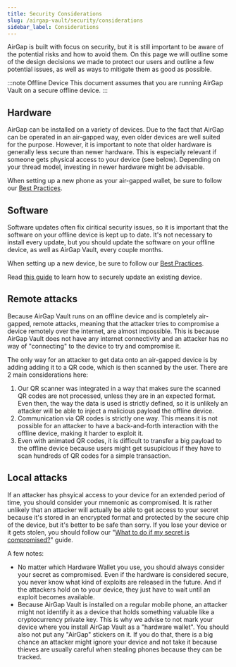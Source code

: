 ```yaml
---
title: Security Considerations
slug: /airgap-vault/security/considerations
sidebar_label: Considerations
---
```


AirGap is built with focus on security, but it is still important to be aware of the potential risks and how to avoid them. On this page we will outline some of the design decisions we made to protect our users and outline a few potential issues, as well as ways to mitigate them as good as possible.

:::note Offline Device
This document assumes that you are running AirGap Vault on a secure offline device.
:::

## Hardware

AirGap can be installed on a variety of devices. Due to the fact that AirGap can be operated in an air-gapped way, even older devices are well suited for the purpose. However, it is important to note that older hardware is generally less secure than newer hardware. This is especially relevant if someone gets physical access to your device (see below). Depending on your thread model, investing in newer hardware might be advisable.

When setting up a new phone as your air-gapped wallet, be sure to follow our [Best Practices](/airgap-vault/setup/introduction).

## Software

Software updates often fix ciritical security issues, so it is important that the software on your offline device is kept up to date. It's not necessary to install every update, but you should update the software on your offline device, as well as AirGap Vault, every couple months.

When setting up a new device, be sure to follow our [Best Practices](/airgap-vault/setup/introduction).

Read [this guide](/guides/airgap-vault-offline-update-android) to learn how to securely update an existing device.

## Remote attacks

Because AirGap Vault runs on an offline device and is completely air-gapped, remote attacks, meaning that the attacker tries to compromise a device remotely over the internet, are almost impossible. This is because AirGap Vault does not have any internet connectivity and an attacker has no way of "connecting" to the device to try and compromise it.

The only way for an attacker to get data onto an air-gapped device is by adding adding it to a QR code, which is then scanned by the user. There are 2 main considerations here:

1. Our QR scanner was integrated in a way that makes sure the scanned QR codes are not processed, unless they are in an expected format. Even then, the way the data is used is strictly defined, so it is unlikely an attacker will be able to inject a malicious payload the offline device.
2. Communication via QR codes is strictly one way. This means it is not possible for an attacker to have a back-and-forth interaction with the offline device, making it harder to exploit it.
3. Even with animated QR codes, it is difficult to transfer a big payload to the offline device because users might get susupicious if they have to scan hundreds of QR codes for a simple transaction.

## Local attacks

If an attacker has phsyical access to your device for an extended period of time, you should consider your mnemonic as compromised. It is rather unlikely that an attacker will actually be able to get access to your secret because it's stored in an encrypted format and protected by the secure chip of the device, but it's better to be safe than sorry. If you lose your device or it gets stolen, you should follow our "[What to do if my secret is compromised?](/guides/secret-compromised)" guide.

A few notes:

- No matter which Hardware Wallet you use, you should always consider your secret as compromised. Even if the hardware is considered secure, you never know what kind of exploits are released in the future. And if the attackers hold on to your device, they just have to wait until an exploit becomes available.
- Because AirGap Vault is installed on a regular mobile phone, an attacker might not identify it as a device that holds something valuable like a cryptocurrency private key. This is why we advise to not mark your device where you install AirGap Vault as a "hardware wallet". You should also not put any "AirGap" stickers on it. If you do that, there is a big chance an attacker might ignore your device and not take it because thieves are usually careful when stealing phones because they can be tracked.
